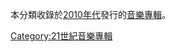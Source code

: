 本分類收錄於[[2010年代|2010年代]]發行的[[音樂專輯|音樂專輯]]‎。
{{WorksDecadeHeader|DecimalCentury=20|Decade=1|OrdinalCentury=20|WorkType=音樂專輯|ParentType=音樂作品}}

[[Category:21世紀音樂專輯|Category:21世紀音樂專輯]]